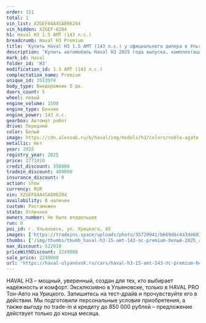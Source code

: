 ```yaml
---
order: 151
total: 1
vin_list: XZGEF04A4SA806204
vin_hidden: XZGEF-6204
h1: Haval H3 1.5 AMT (143 л.с.)
breadcrumb: Haval H3 Premium
title: 'Купить Haval H3 1.5 AMT (143 л.с.) у официального дилера в Ульяновске'
description: 'Купить автомобиль Haval H3 2025 года выпуска, комплектация Premium, цвет - Белый, двигатель - 1.5 AMT (143 л.с.) у официального дилера в г. Ульяновск. Стоимость данного автомобиля Haval H3 – 2249000'
mark_id: Haval
folder_id: 'H3'
modification_id: 1.5 AMT (143 л.с.)
complectation_name: Premium
unique_id: 3513974
body_type: Внедорожник 5 дв.
doors_count: 5
wheel: левый
engine_volume: 1500
engine_type: Бензин
engine_power: 143 л.с.
gearbox: Автомат робот
drive: Передний
color: Белый
image: https://cdn.alexsab.ru/b/haval/img/models/h3/colors/noble-agate.webp
metallic: Нет
year: 2025
registry_year: 2025
price: 2771010
credit_discount: 350000
tradein_discount: 400000
insurance_discount: 0
action: show
currency: RUR
vin: XZGEF04A4SA806204
availability: В наличии
custom: Растаможен
state: Отличное
owners_number: Не было владельцев
run: 0
poi_id: г. Ульяновск, ул. Урицкого, 45
images: ['https://tradeins.space/uploads/photo/35720941/b669d6c4a3de603a2b1aedbd07bab4c7.jpg', 'https://tradeins.space/uploads/photo/35720942/802ad5c0e0f84f488d86fb890ba3cc31.jpg', 'https://tradeins.space/uploads/photo/35720943/2ecfc4dcfb790c602ba164ba5ed1f6e8.jpg', 'https://tradeins.space/uploads/photo/35720944/60f290cd30fc9e06a4522c633a8ae381.jpg', 'https://tradeins.space/uploads/photo/35720945/1aa5802aef3d936d9e5ca6b6740e0098.jpg', 'https://tradeins.space/uploads/photo/35720946/df00804dcd584a10ed79b57771c272bc.jpg', 'https://tradeins.space/uploads/photo/35720947/f82b30ffc919b1ec6800808b040b165e.jpg', 'https://tradeins.space/uploads/photo/35720948/d9f03033a66d77c2c894c412dc848bd4.jpg', 'https://tradeins.space/uploads/photo/35720949/ff7e7ccde28fb997b62face537e6a793.jpg']
thumbs: ['/img/thumbs/thumb_haval-h3-15-amt-143-лс-premium-белый-2025_ab4c7_0.webp', '/img/thumbs/thumb_haval-h3-15-amt-143-лс-premium-белый-2025_3cc31_1.webp', '/img/thumbs/thumb_haval-h3-15-amt-143-лс-premium-белый-2025_1f6e8_2.webp', '/img/thumbs/thumb_haval-h3-15-amt-143-лс-premium-белый-2025_ae381_3.webp', '/img/thumbs/thumb_haval-h3-15-amt-143-лс-premium-белый-2025_e0098_4.webp']
max_discount: 522010
priceWithDiscount: 2249000
sale_price: 2249000
url: 'https://haval-ulyanovsk.ru/cars/haval-h3-15-amt-143-лс-premium-белый-2025/'
---
```

HAVAL H3 – мощный, уверенный, создан для тех, кто выбирает надёжность и комфорт. Эксклюзивно в Ульяновске, только в HAVAL PRO Тон-Авто на Урицкого. Запишитесь на тест-драйв и прочувствуйте его в действии. Мы подготовили персональные условия приобретения, а также выгоду по trade-in и кредиту до 850 000 рублей – предложение действует только до конца месяца.
